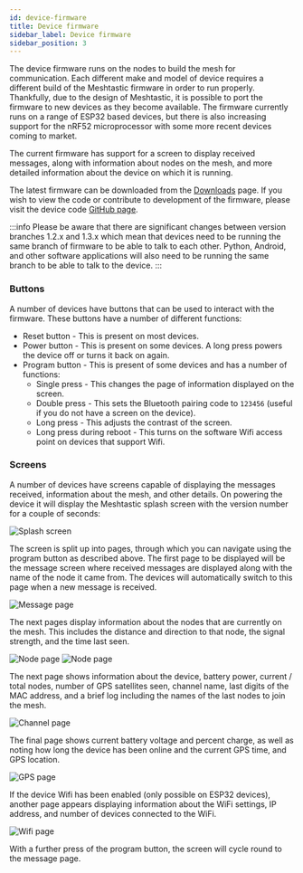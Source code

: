```yaml
---
id: device-firmware
title: Device firmware
sidebar_label: Device firmware
sidebar_position: 3
---
```


The device firmware runs on the nodes to build the mesh for communication. Each different make and model of device requires a different build of the Meshtastic firmware in order to run properly. Thankfully, due to the design of Meshtastic, it is possible to port the firmware to new devices as they become available. The firmware currently runs on a range of ESP32 based devices, but there is also increasing support for the nRF52 microprocessor with some more recent devices coming to market.

The current firmware has support for a screen to display received messages, along with information about nodes on the mesh, and more detailed information about the device on which it is running.

The latest firmware can be downloaded from the [Downloads](/downloads) page. If you wish to view the code or contribute to development of the firmware, please visit the device code <a href="https://github.com/meshtastic/Meshtastic-device">GitHub page</a>.

:::info
Please be aware that there are significant changes between version branches 1.2.x and 1.3.x which mean that devices need to be running the same branch of firmware to be able to talk to each other. Python, Android, and other software applications will also need to be running the same branch to be able to talk to the device.
:::

### Buttons

A number of devices have buttons that can be used to interact with the firmware. These buttons have a number of different functions:

- Reset button - This is present on most devices.
- Power button - This is present on some devices. A long press powers the device off or turns it back on again.
- Program button - This is present of some devices and has a number of functions:
  - Single press - This changes the page of information displayed on the screen.
  - Double press - This sets the Bluetooth pairing code to `123456` (useful if you do not have a screen on the device).
  - Long press - This adjusts the contrast of the screen.
  - Long press during reboot - This turns on the software Wifi access point on devices that support Wifi.

### Screens

A number of devices have screens capable of displaying the messages received, information about the mesh, and other details. On powering the device it will display the Meshtastic splash screen with the version number for a couple of seconds:

![Splash screen](/img/screen/mesh-splash.jpg)

The screen is split up into pages, through which you can navigate using the program button as described above. The first page to be displayed will be the message screen where received messages are displayed along with the name of the node it came from. The devices will automatically switch to this page when a new message is received.

![Message page](/img/screen/mesh-message.jpg)

The next pages display information about the nodes that are currently on the mesh. This includes the distance and direction to that node, the signal strength, and the time last seen.

![Node page](/img/screen/mesh-node1.jpg) ![Node page](/img/screen/mesh-node2.jpg)

The next page shows information about the device, battery power, current / total nodes, number of GPS satellites seen, channel name, last digits of the MAC address, and a brief log including the names of the last nodes to join the mesh.

![Channel page](/img/screen/mesh-channel.jpg)

The final page shows current battery voltage and percent charge, as well as noting how long the device has been online and the current GPS time, and GPS location.

![GPS page](/img/screen/mesh-gps.jpg)

If the device Wifi has been enabled (only possible on ESP32 devices), another page appears displaying information about the WiFi settings, IP address, and number of devices connected to the WiFi.

![Wifi page](/img/screen/mesh-wifi.jpg)

With a further press of the program button, the screen will cycle round to the message page.
